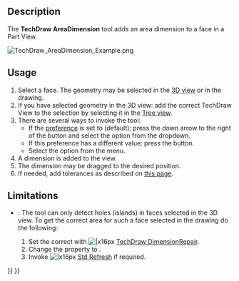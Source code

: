 <languages/>
<translate>

<!--T:1-->
{{Docnav
|[[TechDraw_3PtAngleDimension|3PtAngleDimension]]
|[[TechDraw_ExtensionCreateLengthArc|ExtensionCreateLengthArc]]
|[[TechDraw_Workbench|TechDraw]]
|IconL=TechDraw_3PtAngleDimension.svg
|IconR=TechDraw_ExtensionCreateLengthArc.svg
|IconC=Workbench_TechDraw.svg
}}

<!--T:2-->
{{GuiCommand
|Name=TechDraw AreaDimension
|MenuLocation=TechDraw → Dimensions → Insert Area Annotation
|Workbenches=[[TechDraw_Workbench|TechDraw]]
|Version=1.0
|SeeAlso=[[TechDraw_ExtensionAreaAnnotation|TechDraw ExtensionAreaAnnotation]]
}}

== Description == <!--T:3-->

<!--T:4-->
The '''TechDraw AreaDimension''' tool adds an area dimension to a face in a Part View.

</translate>
[[Image:TechDraw_AreaDimension_Example.png]]
<translate>
<!--T:5-->
{{Caption|Area Dimension of a face with a hole. See [[#Limitations|Limitations]].}}

== Usage == <!--T:6-->

<!--T:7-->
# Select a face. The geometry may be selected in the [[3D_view|3D view]] or in the drawing.
# If you have selected geometry in the 3D view: add the correct TechDraw View to the selection by selecting it in the [[Tree_view|Tree view]].
# There are several ways to invoke the tool:
#* If the {{MenuCommand|Dimensioning tools}} [[TechDraw_Preferences#Dimensions|preference]] is set to {{Value|Single tool}} (default): press the down arrow to the right of the {{Button|[[Image:TechDraw_Dimension.svg||x16px]][[Image:Toolbar_flyout_arrow.svg|x16px]]}} button and select the {{MenuCommand|[[Image:TechDraw_AreaDimension.svg|16px]] Insert Area Annotation}} option from the dropdown.
#* If this preference has a different value: press the {{Button|[[Image:TechDraw_AreaDimension.svg|16px]] [[TechDraw_AreaDimension|Insert Area Annotation]]}} button.
#* Select the {{MenuCommand|TechDraw → Dimensions → [[Image:TechDraw_AreaDimension.svg|16px]] Insert Area Annotation}} option from the menu.
# A dimension is added to the view.
# The dimension may be dragged to the desired position.
# If needed, add tolerances as described on [[TechDraw_Geometric_dimensioning_and_tolerancing#Tolerances|this page]].

== Limitations == <!--T:8-->

<!--T:9-->
* {{VersionMinus|1.0}}: The tool can only detect holes (islands) in faces selected in the 3D view. To get the correct area for such a face selected in the drawing do the following:
*# Set the correct {{PropertyData|References 3D}} with [[Image:TechDraw_DimensionRepair.svg||x16px]] [[TechDraw_DimensionRepair|TechDraw DimensionRepair]].
*# Change the {{PropertyData|Measure Type}} property to {{Value|True}}.
*# Invoke [[Image:Std_Refresh.svg||x16px]] [[Std_Refresh|Std Refresh]] if required.


<!--T:10-->
{{Docnav
|[[TechDraw_3PtAngleDimension|3PtAngleDimension]]
|[[TechDraw_ExtensionCreateLengthArc|ExtensionCreateLengthArc]]
|[[TechDraw_Workbench|TechDraw]]
|IconL=TechDraw_3PtAngleDimension.svg
|IconR=TechDraw_ExtensionCreateLengthArc.svg
|IconC=Workbench_TechDraw.svg
}}

</translate>
{{TechDraw_Tools_navi{{#translation:}}}}
{{Userdocnavi{{#translation:}}}}